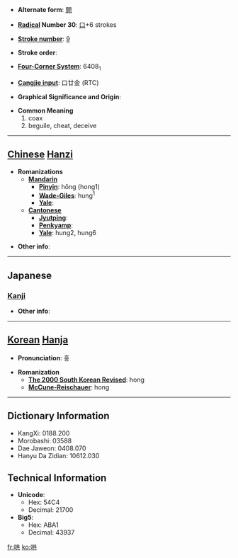 * '''Alternate form''': [[閧]]

* '''[[Wiktionary:Chinese radical index| Radical]] Number 30''': [[Wiktionary:Chinese radical index 口|口]]+6 strokes

* '''[[Wiktionary:Chinese total strokes index|Stroke number]]''': [[Wiktionary:Chinese total strokes index 9|9]]

* '''Stroke order''': 

* '''[[Wiktionary:Chinese four corner index|Four-Corner System]]''': 6408<sub>1</sub>

* '''[[Wiktionary:Chinese Cangjie index|Cangjie input]]''': 口廿金 (RTC)

* '''Graphical Significance and Origin''': 

* '''Common Meaning'''
*#coax
*# beguile, cheat, deceive


----

== [[Chinese]] [[Hanzi]] ==

* '''Romanizations'''
** '''[[Mandarin]]'''
*** '''[[Pinyin]]''': hōng (hong1)
*** '''[[Wade-Giles]]''': hung<sup>1</sup>
*** '''[[Yale]]''': 
** '''[[Cantonese]]'''
*** '''[[Jyutping]]''':
*** '''[[Penkyamp]]''': 
*** '''[[Yale]]''': hung2, hung6

* '''Other info''': 

----

==Japanese==
===[[Kanji]]===
{{kanji|on readings=[[こう]] (kō)
|kun readings=[[こえ]] (koe), [[たぶらかす]] (taburakasu)
}}

* '''Other info''':  

----

== [[Korean]] [[Hanja]] ==

* '''Pronunciation''': 홍

* '''Romanization'''
** '''[[The 2000 South Korean Revised Romanization|The 2000 South Korean Revised]]''': hong
** '''[[McCune-Reischauer]]''': hong

----

== Dictionary Information ==

* KangXi: 0188.200
* Morobashi: 03588
* Dae Jaweon: 0408.070
* Hanyu Da Zidian: 10612.030

== Technical Information ==

* '''Unicode''':
** Hex: 54C4
** Decimal: 21700
* '''Big5''':
** Hex: ABA1
** Decimal: 43937

[[fr:哄]]
[[ko:哄]]